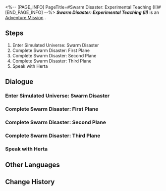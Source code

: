 <%-- [PAGE_INFO]
PageTitle=#Swarm Disaster: Experimental Teaching (II)#
[END_PAGE_INFO] --%>
{{Stub|Dialogue.}}
{{Mission Infobox
|id            = 8013102
|title         = 
|image         = <!--Mission Swarm Disaster Experimental Teaching (II).png-->
|type          = Adventure
|event_name    = 
|chapter       = 
|requirements  = [[Adventure Mission]] ''[[Swarm Disaster: Experimental Teaching (I)]]'' completed
|summary       = <!--official mission summary from Fate's Atlas-->
|characters    = Trailblazer
|startLocation = [[<!--starting world-->]] - [[<!--starting area-->]]
|world         = <!--starting world-->
|area          = <!--starting area-->
|prev          = Swarm Disaster: Experimental Teaching (I)
|next          = Swarm Disaster: Test Objective
|rewards       = Credit*10,000
}}
'''''Swarm Disaster: Experimental Teaching (II)''''' is an [[Adventure Mission]]<!--in [world]-->.

==Steps==
# Enter Simulated Universe: Swarm Disaster
# Complete Swarm Disaster: First Plane
# Complete Swarm Disaster: Second Plane
# Complete Swarm Disaster: Third Plane
# Speak with Herta

<!--
==Gameplay Notes==

--><!--
==Trial Character==

-->
==Dialogue==
{{Stub Dialogue}}
===Enter Simulated Universe: Swarm Disaster===
{{Mission Description|type=adventure|location=<!--to be added-->|Herta, Ruan Mei, Screwllum, and Stephen have joined forces to bring about the Simulated Universe's first major update! The geniuses added a substantial influx of fun content from all their various ideas. Following that, they will officially initiate the three sections of "planes" developed for this version of Simulation Universe!}}
{{Dialogue Start}}
:{{tx}}
{{Dialogue End}}

===Complete Swarm Disaster: First Plane===
{{Dialogue Start}}
:{{tx}}
{{Dialogue End}}

===Complete Swarm Disaster: Second Plane===
{{Dialogue Start}}
:{{tx}}
{{Dialogue End}}

===Complete Swarm Disaster: Third Plane===
{{Dialogue Start}}
:{{tx}}
{{Dialogue End}}

===Speak with Herta===
{{Dialogue Start}}
:{{tx}}
{{Dialogue End}}

==Other Languages==
{{Other Languages
|en   = Swarm Disaster: Experimental Teaching (II)
|zhs  = 寰宇蝗灾：实验教学（其二）
|zht  = 寰宇蝗災：實驗教學（其二）
|ja   = 宇宙の蝗害：チュートリアル・2
|ko   = 곤충 떼 재난: 실험 튜토리얼 (2)
|es   = La Plaga: enseñanza experimental&nbsp;II
|fr   = Enseignement expérimental (II)
|ru   = Нашествие роя: Экспериментальное обучение&nbsp;II
|th   = หายนะแห่งมวลแมลง: เรียนรู้ทดลอง 2
|vi   = Thảm Họa Đàn Côn Trùng: Giáo Trình Thí Nghiệm 2
|de   = Schwarmkatastrophe: Experimentelles Lehren (Teil 2)
|id   = Bencana Swarm: Pembelajaran Eksperimen 2
|pt   = O Desastre do Enxame: Ensino Experimental (II)
}}

==Change History==
{{Change History|1.3}}
